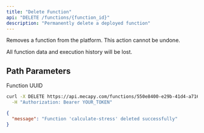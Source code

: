 ```yaml
---
title: "Delete Function"
api: "DELETE /functions/{function_id}"
description: "Permanently delete a deployed function"
---
```


Removes a function from the platform. This action cannot be undone.

<Warning>
  All function data and execution history will be lost.
</Warning>

## Path Parameters

<ParamField path="function_id" type="string" required>
  Function UUID
</ParamField>

<RequestExample>

```bash cURL
curl -X DELETE https://api.mecapy.com/functions/550e8400-e29b-41d4-a716-446655440000 \
  -H "Authorization: Bearer YOUR_TOKEN"
```

</RequestExample>

<ResponseExample>

```json Success
{
  "message": "Function 'calculate-stress' deleted successfully"
}
```

</ResponseExample>
